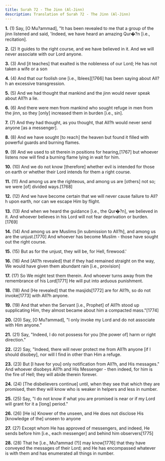 ```yaml
---
title: Surah 72 - The Jinn (Al-Jinn)
description: Translation of Surah 72 - The Jinn (Al-Jinn)
---
```


**1.** (1) Say, [O Mu?ammad], "It has been revealed to me that a group of the jinn listened and said, 'Indeed, we have heard an amazing Qur�?n [i.e., recitation].

**2.** (2) It guides to the right course, and we have believed in it. And we will never associate with our Lord anyone.

**3.** (3) And [it teaches] that exalted is the nobleness of our Lord; He has not taken a wife or a son

**4.** (4) And that our foolish one [i.e., Iblees][1766] has been saying about All?h an excessive transgression.

**5.** (5) And we had thought that mankind and the jinn would never speak about All?h a lie.

**6.** (6) And there were men from mankind who sought refuge in men from the jinn, so they [only] increased them in burden [i.e., sin].

**7.** (7) And they had thought, as you thought, that All?h would never send anyone [as a messenger].

**8.** (8) And we have sought [to reach] the heaven but found it filled with powerful guards and burning flames.

**9.** (9) And we used to sit therein in positions for hearing,[1767] but whoever listens now will find a burning flame lying in wait for him.

**10.** (10) And we do not know [therefore] whether evil is intended for those on earth or whether their Lord intends for them a right course.

**11.** (11) And among us are the righteous, and among us are [others] not so; we were [of] divided ways.[1768]

**12.** (12) And we have become certain that we will never cause failure to All?h upon earth, nor can we escape Him by flight.

**13.** (13) And when we heard the guidance [i.e., the Qur�?n], we believed in it. And whoever believes in his Lord will not fear deprivation or burden.[1769]

**14.** (14) And among us are Muslims [in submission to All?h], and among us are the unjust.[1770] And whoever has become Muslim - those have sought out the right course.

**15.** (15) But as for the unjust, they will be, for Hell, firewood.'

**16.** (16) And [All?h revealed] that if they had remained straight on the way, We would have given them abundant rain [i.e., provision]

**17.** (17) So We might test them therein. And whoever turns away from the remembrance of his Lord[1771] He will put into arduous punishment.

**18.** (18) And [He revealed] that the masjids[1772] are for All?h, so do not invoke[1773] with All?h anyone.

**19.** (19) And that when the Servant [i.e., Prophet] of All?h stood up supplicating Him, they almost became about him a compacted mass."[1774]

**20.** (20) Say, [O Mu?ammad], "I only invoke my Lord and do not associate with Him anyone."

**21.** (21) Say, "Indeed, I do not possess for you [the power of] harm or right direction."

**22.** (22) Say, "Indeed, there will never protect me from All?h anyone [if I should disobey], nor will I find in other than Him a refuge.

**23.** (23) But [I have for you] only notification from All?h, and His messages." And whoever disobeys All?h and His Messenger - then indeed, for him is the fire of Hell; they will abide therein forever.

**24.** (24) [The disbelievers continue] until, when they see that which they are promised, then they will know who is weaker in helpers and less in number.

**25.** (25) Say, "I do not know if what you are promised is near or if my Lord will grant for it a [long] period."

**26.** (26) [He is] Knower of the unseen, and He does not disclose His [knowledge of the] unseen to anyone

**27.** (27) Except whom He has approved of messengers, and indeed, He sends before him [i.e., each messenger] and behind him observers[1775]

**28.** (28) That he [i.e., Mu?ammad (?)] may know[1776] that they have conveyed the messages of their Lord; and He has encompassed whatever is with them and has enumerated all things in number.

